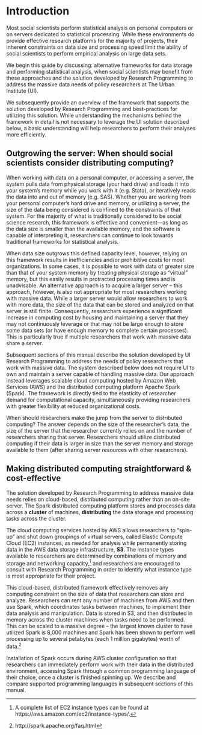# Introduction {#intro}

Most social scientists perform statistical analysis on personal computers or on servers dedicated to statistical processing. While these environments do provide effective research platforms for the majority of projects, their inherent constraints on data size and processing speed limit the ability of social scientists to perform empirical analysis on large data sets.


We begin this guide by discussing: alternative frameworks for data storage and performing statistical analysis, when social scientists may benefit from these approaches and the solution developed by Research Programming to address the massive data needs of policy researchers at The Urban Institute (UI).


We subsequently provide an overview of the framework that supports the solution developed by Research Programming and best-practices for utilizing this solution. While understanding the mechanisms behind the framework in detail is not necessary to leverage the UI solution described below, a basic understanding will help researchers to perform their analyses more efficiently.

## Outgrowing the server: When should social scientists consider distributing computing?

When working with data on a personal computer, or accessing a server, the system pulls data from physical storage (your hard drive) and loads it into your system’s memory while you work with it (e.g. Stata), or iteratively reads the data into and out of memory (e.g. SAS). Whether you are working from your personal computer’s hard drive and memory, or utilizing a server, the size of the data being considered is confined to the constraints of that system. For the majority of what is traditionally considered to be social science research, this framework is effective and convenient—as long as the data size is smaller than the available memory, and the software is capable of interpreting it, researchers can continue to look towards traditional frameworks for statistical analysis.


When data size outgrows this defined capacity level, however, relying on this framework results in inefficiencies and/or prohibitive costs for most organizations. In some cases, it is possible to work with data of greater size than that of your system memory by treating physical storage as “virtual” memory, but this easily results in protracted processing times and is unadvisable. An alternative approach is to acquire a larger server – this approach, however, is also not appropriate for most researchers working with massive data. While a larger server would allow researchers to work with more data, the size of the data that can be stored and analyzed on that server is still finite. Consequently, researchers experience a significant increase in computing cost by housing and maintaining a server that they may not continuously leverage or that may not be large enough to store some data sets (or have enough memory to complete certain processes). This is particularly true if multiple researchers that work with massive data share a server.


Subsequent sections of this manual describe the solution developed by UI Research Programming to address the needs of policy researchers that work with massive data. The system described below does not require UI to own and maintain a server capable of handling massive data. Our approach instead leverages scalable cloud computing hosted by Amazon Web Services (AWS) and the distributed computing platform Apache Spark (Spark). The framework is directly tied to the elasticity of researcher demand for computational capacity, simultaneously providing researchers with greater flexibility at reduced organizational costs.


When should researchers make the jump from the server to distributed computing? The answer depends on the size of the researcher’s data, the size of the server that the researcher currently relies on and the number of researchers sharing that server. Researchers should utilize distributed computing if their data is larger in size than the server memory and storage available to them (after sharing server resources with other researchers).


## Making distributed computing straightforward & cost-effective

The solution developed by Research Programming to address massive data needs relies on cloud-based, distributed computing rather than an on-site server. The Spark distributed computing platform stores and processes data across a **cluster** of machines, **distributing** the data storage and processing tasks across the cluster.

The cloud computing services hosted by AWS allows researchers to “spin-up” and shut down groupings of virtual servers, called Elastic Compute Cloud (EC2) instances, as needed for analysis while permanently storing data in the AWS data storage infrastructure, **S3**. The instance types available to researchers are determined by combinations of memory and storage and networking capacity,^[A complete list of EC2 instance types can be found at https://aws.amazon.com/ec2/instance-types/.]  and researchers are encouraged to consult with Research Programming in order to identify what instance type is most appropriate for their project.

This cloud-based, distributed framework effectively removes any computing constraint on the size of data that researchers can store and analyze. Researchers can rent any number of machines from AWS and then use Spark, which coordinates tasks between machines, to implement their data analysis and manipulation. Data is stored in S3, and then distributed in memory across the cluster machines when tasks need to be performed. This can be scaled to a massive degree – the largest known cluster to have utilized Spark is 8,000 machines and Spark has been shown to perform well processing up to several petabytes (each 1 million gigabytes) worth of data.^[http://spark.apache.org/faq.html]

Installation of Spark occurs during AWS cluster configuration so that researchers can immediately perform work with their data in the distributed environment, accessing Spark through a common programming language of their choice, once a cluster is finished spinning up. We describe and compare supported programming languages in subsequent sections of this manual.

